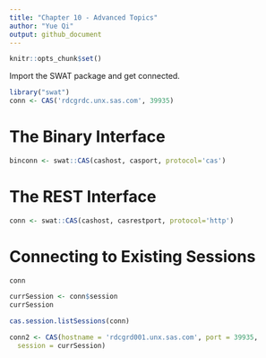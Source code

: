 ---
title: "Chapter 10 - Advanced Topics"
author: "Yue Qi"
output: github_document
---

```{r setup}
knitr::opts_chunk$set()
```

Import the SWAT package and get connected.

```{r}
library("swat")
conn <- CAS('rdcgrdc.unx.sas.com', 39935)
```
# The Binary Interface
```{r eval = FALSE}
binconn <- swat::CAS(cashost, casport, protocol='cas')
```

# The REST Interface
```{r eval = FALSE}
conn <- swat::CAS(cashost, casrestport, protocol='http')
```

# Connecting to Existing Sessions
```{r}
conn
```
```{r}
currSession <- conn$session
currSession
```

```{r}
cas.session.listSessions(conn)
```

```{r}
conn2 <- CAS(hostname = 'rdcgrd001.unx.sas.com', port = 39935,
  session = currSession)

```
